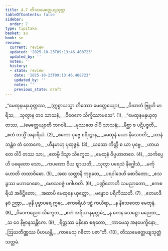 ```yaml
---
title: 4.7 တိဿမေတ္တေယျသုတ္တ
tableOfContents: false
sidebar:
  order: 7
type: tipitaka
basket: su
book: sn
review:
  current: review
  updated: '2025-10-23T09:13:46.408723'
  updated_by: ''
  notes: ''
  history:
  - state: review
    date: '2025-10-23T09:13:46.408723'
    updated_by: ''
    notes: ''
    previous_state: draft
---
```



<ReviewStatus review={frontmatter.review} showDetails={true} />

<HypothesisAnnotation frontmatter={frontmatter} />

<DynamicBreadcrumb />

<Division number="821" book="sn" e="ch" v="18" p="406">

<Paragraph number="988" type="verses" book="sn">
_“မေထုနမနုယုတ္တဿ, __(ဣစ္စာယသ္မာ တိဿော မေတ္တေယျော)___  
_ဝိဃာတံ ဗြူဟိ မာရိသ;_  
_သုတွာန တဝ သာသနံ,_  
_ဝိဝေကေ သိက္ခိဿာမသေ”. (1)_  

</Paragraph>

</Division>
<Division number="822" book="sn" e="ch" v="18" p="406">

<Paragraph number="989" type="verses" book="sn">
_“မေထုနမနုယုတ္တဿ, __(မေတ္တေယျာတိ ဘဂဝါ)___  
_မုဿတေ ဝါပိ သာသနံ;_  
_မိစ္ဆာ စ ပဋိပဇ္ဇတိ,_  
_ဧတံ တသ္မိံ အနာရိယံ. (2)_  

</Paragraph>

</Division>
<Division number="823" book="sn" e="ch" v="18" p="407">

<Paragraph number="990" type="verses" book="sn">
_ဧကော ပုဗ္ဗေ စရိတွာန,_  
_မေထုနံ ယော နိသေဝတိ;_  
_ယာနံ ဘန္တံဝ တံ လောကေ,_  
_ဟီနမာဟု ပုထုဇ္ဇနံ. (3)_  

</Paragraph>

</Division>
<Division number="824" book="sn" e="ch" v="18" p="407">

<Paragraph number="991" type="verses" book="sn">
_ယသော ကိတ္တိ စ ယာ ပုဗ္ဗေ,_  
_ဟာယတေ ဝါပိ တဿ သာ;_  
_ဧတမ္ပိ ဒိသွာ သိက္ခေထ,_  
_မေထုနံ ဝိပ္ပဟာတဝေ. (4)_  

</Paragraph>

</Division>
<Division number="825" book="sn" e="ch" v="18" p="407">

<Paragraph number="992" type="verses" book="sn">
_သင်္ကပ္ပေဟိ ပရေတော သော,_  
_ကပဏော ဝိယ ဈာယတိ;_  
_သုတွာ ပရေသံ နိဂ္ဃေါသံ,_  
_မင်္ကု ဟောတိ တထာဝိဓော. (5)_  

</Paragraph>

</Division>
<Division number="826" book="sn" e="ch" v="18" p="407">

<Paragraph number="993" type="verses" book="sn">
_အထ သတ္ထာနိ ကုရုတေ,_  
_ပရဝါဒေဟိ စောဒိတော;_  
_ဧသ ခွဿ မဟာဂေဓော,_  
_မောသဝဇ္ဇံ ပဂါဟတိ. (6)_  

</Paragraph>

</Division>
<Division number="827" book="sn" e="ch" v="18" p="407">

<Paragraph number="994" type="verses" book="sn">
_ပဏ္ဍိတောတိ သမညာတော,_  
_ဧကစရိယံ အဓိဋ္ဌိတော;_  
_အထာပိ မေထုနေ ယုတ္တော,_  
_မန္ဒောဝ ပရိကိဿတိ. (7)_  

</Paragraph>

</Division>
<Division number="828" book="sn" e="ch" v="18" p="407">

<Paragraph number="995" type="verses" book="sn">
_ဧတမာဒီနဝံ ဉတွာ,_  
_မုနိ ပုဗ္ဗာပရေ ဣဓ;_  
_ဧကစရိယံ ဒဠှံ ကယိရာ,_  
_န နိသေဝေထ မေထုနံ. (8)_  

</Paragraph>

</Division>
<Division number="829" book="sn" e="ch" v="18" p="407">

<Paragraph number="996" type="verses" book="sn">
_ဝိဝေကညေဝ သိက္ခေထ,_  
_ဧတံ အရိယာနမုတ္တမံ;_  
_န တေန သေဋ္ဌော မညေထ,_  
_သ ဝေ နိဗ္ဗာနသန္တိကေ. (9)_  

</Paragraph>

</Division>
<Division number="830" book="sn" e="ch" v="18" p="407">

<Paragraph number="997" type="verses" book="sn">
_ရိတ္တဿ မုနိနော စရတော,_  
_ကာမေသု အနပေက္ခိနော;_  
_ဩဃတိဏ္ဏဿ ပိဟယန္တိ,_  
_ကာမေသု ဂဓိတာ ပဇာ”တိ. (10)_  


</Paragraph>
</Division>

<Paragraph number="998" type="center" book="sn">
တိဿမေတ္တေယျသုတ္တံ သတ္တမံ.
</Paragraph>